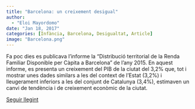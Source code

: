 ```yaml
---
title: "Barcelona: un creixement desigual"
author: 
  - "Eloi Mayordomo"
date: "Jan 18, 2017"
categories: [Infància, Barcelona, Desigualtat, Article]
image: "Barcelona.png"
---
```


Fa poc dies es publicava l'informe la "Distribució territorial de la Renda Familiar Disponible per Càpita a Barcelona" de l'any 2015. En aquest informe, es presenta un creixement del PIB de la ciutat del 3,2% que, tot i mostrar unes dades similars a les del context de l'Estat (3,2%) i lleugerament inferiors a les del conjunt de Catalunya (3,4%), estimaven un canvi de tendència i de creixement econòmic de la ciutat.

[Seguir llegint](https://lleiengel.cat/barcelona_creixament_desigual_collectius_vulnerables_i_barris/)
